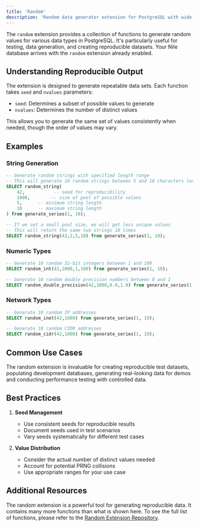 ```yaml
---
title: 'Random'
description: 'Random data generator extension for PostgreSQL with wide range of data types'
---
```


The `random` extension provides a collection of functions to generate random values for various data types in PostgreSQL. It's particularly useful for testing, data generation, and creating reproducible datasets.
Your Nile database arrives with the `random` extension already enabled.

## Understanding Reproducible Output

The extension is designed to generate repeatable data sets. Each function takes `seed` and `nvalues` parameters:
- `seed`: Determines a subset of possible values to generate
- `nvalues`: Determines the number of distinct values

This allows you to generate the same set of values consistently when needed, though the order of values may vary.

## Examples

### String Generation

```sql
-- Generate random strings with specified length range
-- This will generate 10 random strings between 5 and 10 characters long
SELECT random_string(
    42,           -- seed for reproducibility
    1000,        -- size of pool of possible values
    5,      -- minimum string length
    10      -- maximum string length
) from generate_series(1, 10);

-- If we set a small pool size, we will get less unique values
-- This will return the same two strings 10 times
SELECT random_string(42,2,5,10) from generate_series(1, 10);
```

### Numeric Types

```sql
-- Generate 10 random 32-bit integers between 1 and 100
SELECT random_int(42,1000,1,100) from generate_series(1, 10);

-- Generate 10 random double precision numbers between 0 and 1
SELECT random_double_precision(42,1000,0.0,1.0) from generate_series(1, 10);
```

### Network Types
```sql
-- Generate 10 random IP addresses
SELECT random_inet(42,1000) from generate_series(1, 10);

-- Generate 10 random CIDR addresses
SELECT random_cidr(42,1000) from generate_series(1, 10);
```

## Common Use Cases

The random extension is invaluable for creating reproducible test datasets, populating development 
databases, generating real-looking data for demos and conducting performance testing with controlled data.

## Best Practices

1. **Seed Management**
   - Use consistent seeds for reproducible results
   - Document seeds used in test scenarios
   - Vary seeds systematically for different test cases

2. **Value Distribution**
   - Consider the actual number of distinct values needed
   - Account for potential PRNG collisions
   - Use appropriate ranges for your use case

## Additional Resources

The random extension is a powerful tool for generating reproducible data. 
It contains many more functions than what is shown here. To see the full list of functions, 
please refer to the [Random Extension Repository](https://github.com/tvondra/random).


